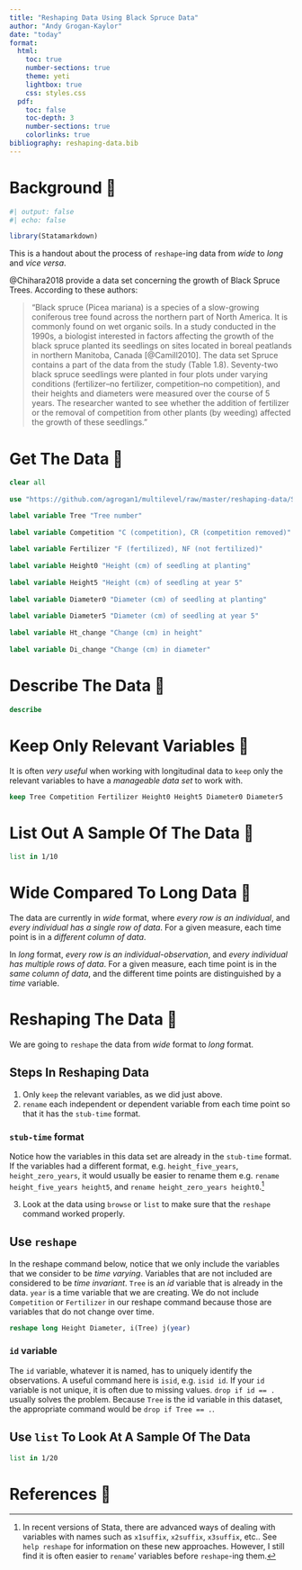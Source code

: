 ```yaml
---
title: "Reshaping Data Using Black Spruce Data"
author: "Andy Grogan-Kaylor"
date: "today"
format:
  html:
    toc: true
    number-sections: true
    theme: yeti
    lightbox: true
    css: styles.css
  pdf:
    toc: false
    toc-depth: 3
    number-sections: true
    colorlinks: true
bibliography: reshaping-data.bib
---
```


# Background 🌲

```r
#| output: false
#| echo: false

library(Statamarkdown)

```


This is a handout about the process of `reshape`-ing data from *wide* to *long* and *vice versa*.

@Chihara2018 provide a data set concerning the growth of Black Spruce Trees. According to these authors: 

> "Black spruce (Picea mariana) is a species of a slow-growing coniferous tree found across the northern part of North America. It is commonly found on wet organic soils. In a study conducted in the 1990s, a biologist interested in factors affecting the growth of the black spruce planted its seedlings on sites located in boreal peatlands in northern Manitoba, Canada [@Camill2010]. The data set Spruce contains a part of the data from the study (Table 1.8). Seventy-two black spruce seedlings were planted in four plots under varying conditions (fertilizer–no fertilizer, competition–no competition), and their heights and diameters were measured over the course of 5 years. The researcher wanted to see whether the addition of fertilizer or the removal of competition from other plants (by weeding) affected the growth of these seedlings."

# Get The Data 🌲

```stata

clear all
	
use "https://github.com/agrogan1/multilevel/raw/master/reshaping-data/Spruce.dta", clear

```

```stata

label variable Tree "Tree number"
    
label variable Competition "C (competition), CR (competition removed)"
    
label variable Fertilizer "F (fertilized), NF (not fertilized)"
    
label variable Height0 "Height (cm) of seedling at planting"
    
label variable Height5 "Height (cm) of seedling at year 5"
    
label variable Diameter0 "Diameter (cm) of seedling at planting"
        
label variable Diameter5 "Diameter (cm) of seedling at year 5"
    
label variable Ht_change "Change (cm) in height"
    
label variable Di_change "Change (cm) in diameter"	

```

# Describe The Data 🌲
	
```stata

describe	

```

# Keep Only Relevant Variables 🌲

It is often *very useful* when working with longitudinal data to `keep` only the relevant variables to have a *manageable data set* to work with.

```stata

keep Tree Competition Fertilizer Height0 Height5 Diameter0 Diameter5

```

# List Out A Sample Of The Data 🌲

```stata

list in 1/10 

```

# Wide Compared To Long Data 🌲

The data are currently in *wide* format, where *every row is an individual*, and *every individual has a single row of data*. For a given measure, each time point is in a *different column of data*.

In *long* format, *every row is an individual-observation*, and *every individual has multiple rows of data*. For a given measure, each time point is in the *same column of data*, and the different time points are distinguished by a *time* variable.

# Reshaping The Data 🌲

We are going to `reshape` the data from *wide* format to *long* format.

## Steps In Reshaping Data

1. Only `keep` the relevant variables, as we did just above.
2. `rename` each independent or dependent variable from each time point so that it has the `stub-time` format.

::: {.callout-tip}
### `stub-time` format

Notice how the variables in this data set are already in the `stub-time` format. If the variables had a different format, e.g. `height_five_years`, `height_zero_years`, it would usually be easier to rename them e.g. `rename height_five_years height5`, and `rename height_zero_years height0`.[^advanced]
:::

[^advanced]: In recent versions of Stata, there are advanced ways of dealing with variables with names such as `x1suffix`, `x2suffix`, `x3suffix`, etc.. See `help reshape` for information on these new approaches. However, I still find it is often easier to `rename`' variables before `reshape`-ing them.

3. Look at the data using `browse` or `list` to make sure that the `reshape` command worked properly.

## Use `reshape`

In the reshape command below, notice that we only include the variables that we consider to be *time varying*. Variables that are not included are considered to be *time invariant*. `Tree` is an *id* variable that is already in the data. `year` is a time variable that we are creating. We do not include `Competition` or `Fertilizer` in our reshape command because those are variables that do not change over time.

```stata

reshape long Height Diameter, i(Tree) j(year)

```

::: {.callout-tip}
### `id` variable

The `id` variable, whatever it is named, has to uniquely identify the observations. A useful command here is `isid`, e.g. `isid id`. If your `id` variable is not unique, it is often due to missing values. `drop if id == .` usually solves the problem. Because `Tree` is the id variable in this dataset, the appropriate command would be `drop if Tree == .`.
:::

## Use `list` To Look At A Sample Of The Data

```stata

list in 1/20

```

# References 🌲 




